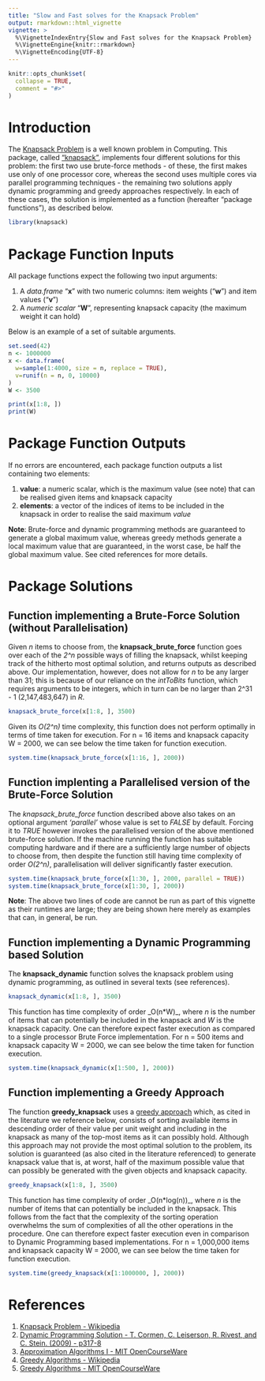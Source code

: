 ```yaml
---
title: "Slow and Fast solves for the Knapsack Problem"
output: rmarkdown::html_vignette
vignette: >
  %\VignetteIndexEntry{Slow and Fast solves for the Knapsack Problem}
  %\VignetteEngine{knitr::rmarkdown}
  %\VignetteEncoding{UTF-8}
---
```


```r
knitr::opts_chunk$set(
  collapse = TRUE,
  comment = "#>"
)
```
# Introduction
The [Knapsack Problem](https://en.wikipedia.org/wiki/Knapsack_problem)  is a well known problem in Computing. This package, called ["knapsack"](https://github.com/rojanka/knapsack), implements four different solutions for this problem: the first two use brute-force methods - of these, the first makes use only of one processor core, whereas the second uses multiple cores via parallel programming techniques - the remaining two solutions apply dynamic programming and greedy approaches respectively. In each of these cases, the solution is implemented as a function (hereafter "package functions"), as described below.

```r
library(knapsack)
```

# Package Function Inputs
All package functions expect the following two input arguments:

1. A _data.frame_ "__x__" with two numeric columns: item weights ("__w__") and item values ("__v__")
1. A _numeric scalar_ "__W__", representing knapsack capacity (the maximum weight it can hold)

Below is an example of a set of suitable arguments.

``` r
set.seed(42)
n <- 1000000
x <- data.frame(
  w=sample(1:4000, size = n, replace = TRUE),
  v=runif(n = n, 0, 10000)
)
W <- 3500

print(x[1:8, ])
print(W)
```

# Package Function Outputs
If no errors are encountered, each package function outputs a list containing two elements:

1. __value__: a numeric scalar, which is the maximum value (see note) that can be realised given items and knapsack capacity
2. __elements__: a vector of the indices of items to be included in the knapsack in order to realise the said maximum _value_

__Note__: Brute-force and dynamic programming methods are guaranteed to generate a global maximum value, whereas greedy methods generate a local maximum value that are guaranteed, in the worst case, be half the global maximum value. See cited references for more details.

# Package Solutions
## Function implementing a Brute-Force Solution (without Parallelisation)
Given _n_ items to choose from, the __knapsack_brute_force__ function goes over each of the _2^n_ possible ways of filling the knapsack, whilst keeping track of the hitherto most optimal solution, and returns outputs as described above. Our implementation, however, does not allow for _n_ to be any larger than 31; this is because of our reliance on the _intToBits_ function, which requires arguments to be integers, which in turn can be no larger than 2^31 - 1 (2,147,483,647) in _R_.

``` r
knapsack_brute_force(x[1:8, ], 3500)
```

Given its _O(2^n)_ time complexity, this function does not perform optimally in terms of time taken for execution. For n = 16 items and knapsack capacity W = 2000, we can see below the time taken for function execution.

``` r
system.time(knapsack_brute_force(x[1:16, ], 2000))
```

## Function implenting a Parallelised version of the Brute-Force Solution
The _knapsack_brute_force_ function described above also takes on an optional argument _'parallel'_ whose value is set to _FALSE_ by default. Forcing it to _TRUE_ however invokes the parallelised version of the above mentioned brute-force solution. If the machine running the function has suitable computing hardware and if there are a sufficiently large number of objects to choose from, then despite the function still having time complexity of order _O(2^n)_, parallelisation will deliver significantly faster execution.

``` r
system.time(knapsack_brute_force(x[1:30, ], 2000, parallel = TRUE))
system.time(knapsack_brute_force(x[1:30, ], 2000))
```

__Note__: The above two lines of code are cannot be run as part of this vignette as their runtimes are large; they are being shown here merely as examples that can, in general, be run.

## Function implementing a Dynamic Programming based Solution
The __knapsack_dynamic__ function solves the knapsack problem using dynamic programming, as outlined in several texts (see references). 

``` r
knapsack_dynamic(x[1:8, ], 3500)
```

This function has time complexity of order _O(n*W)_, where _n_ is the number of items that can potentially be included in the knapsack and _W_ is the knapsack capacity. One can therefore expect faster execution as compared to a single processor Brute Force implementation. For n = 500 items and knapsack capacity W = 2000, we can see below the time taken for function execution.

``` r
system.time(knapsack_dynamic(x[1:500, ], 2000))
```

## Function implementing a Greedy Approach
The function __greedy_knapsack__ uses a [greedy approach](https://en.wikipedia.org/wiki/Greedy_algorithm) which, as cited in the literature we reference below, consists of sorting available items in descending order of their value per unit weight and including in the knapsack as many of the top-most items as it can possibly hold. Although this approach may not provide the most optimal solution to the problem, its solution is guaranteed (as also cited in the literature referenced) to generate knapsack value that is, at worst, half of the maximum possible value that can possibly be generated with the given objects and knapsack capacity.

``` r
greedy_knapsack(x[1:8, ], 3500)
```

This function has time complexity of order _O(n*log(n))_, where _n_ is the number of items that can potentially be included in the knapsack. This follows from the fact that the complexity of the sorting operation overwhelms the sum of complexities of all the other operations in the procedure. One can therefore expect faster execution even in comparison to Dynamic Programming based implementations. For n = 1,000,000 items and knapsack capacity W = 2000, we can see below the time taken for function execution.

``` r
system.time(greedy_knapsack(x[1:1000000, ], 2000))
```

# References
1. [Knapsack Problem - Wikipedia](https://en.wikipedia.org/wiki/Knapsack_problem)
1. [Dynamic Programming Solution - T. Cormen, C. Leiserson, R. Rivest, and C. Stein. (2009) - p317-8](http://mitp-content-server.mit.edu:18180/books/content/sectbyfn?collid=books_pres_0&id=8030&fn=Intro_to_Algo_Selected_Solutions.pdf)
1. [Approximation Algorithms I - MIT OpenCourseWare](https://ocw.mit.edu/courses/sloan-school-of-management/15-083j-integer-programming-and-combinatorial-optimization-fall-2009/lecture-notes/MIT15_083JF09_lec21.pdf)
1. [Greedy Algorithms - Wikipedia](https://en.wikipedia.org/wiki/Greedy_algorithm)
1. [Greedy Algorithms - MIT OpenCourseWare](https://ocw.mit.edu/courses/civil-and-environmental-engineering/1-204-computer-algorithms-in-systems-engineering-spring-2010/lecture-notes/MIT1_204S10_lec10.pdf)